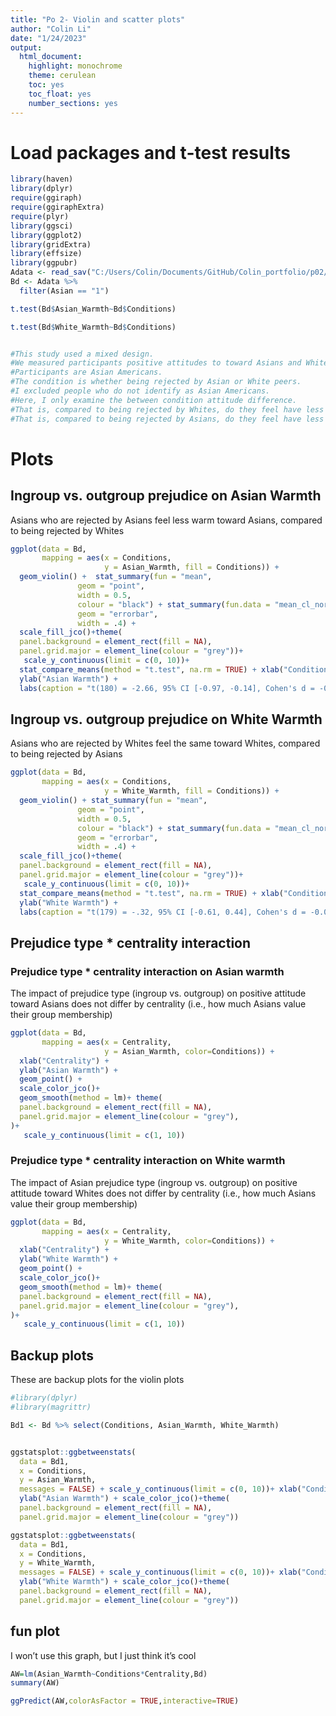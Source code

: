 ```yaml
---
title: "Po 2- Violin and scatter plots"
author: "Colin Li"
date: "1/24/2023"
output: 
  html_document: 
    highlight: monochrome
    theme: cerulean
    toc: yes
    toc_float: yes
    number_sections: yes
---
```


# Load packages and t-test results
```r
library(haven)
library(dplyr)
require(ggiraph)
require(ggiraphExtra)
require(plyr)
library(ggsci)
library(ggplot2)
library(gridExtra)
library(effsize)
library(ggpubr)
Adata <- read_sav("C:/Users/Colin/Documents/GitHub/Colin_portfolio/p02/data/AQ.sav")
Bd <- Adata %>% 
  filter(Asian == "1")

t.test(Bd$Asian_Warmth~Bd$Conditions)

t.test(Bd$White_Warmth~Bd$Conditions)


#This study used a mixed design.
#We measured participants positive attitudes to toward Asians and Whites before and after the condition.
#Participants are Asian Americans. 
#The condition is whether being rejected by Asian or White peers. 
#I excluded people who do not identify as Asian Americans.
#Here, I only examine the between condition attitude difference.
#That is, compared to being rejected by Whites, do they feel have less positive attitude toward Asians when they are rejected by Asians?
#That is, compared to being rejected by Asians, do they feel have less positive attitude toward Whites when they are rejected by Whites?
```


# Plots
## Ingroup vs. outgroup prejudice on Asian Warmth

Asians who are rejected by Asians feel less warm toward Asians, compared to being rejected by Whites

```r
ggplot(data = Bd, 
       mapping = aes(x = Conditions, 
                     y = Asian_Warmth, fill = Conditions)) +
  geom_violin() +  stat_summary(fun = "mean",
               geom = "point", 
               width = 0.5,
               colour = "black") + stat_summary(fun.data = "mean_cl_normal",
               geom = "errorbar",
               width = .4) +
  scale_fill_jco()+theme(
  panel.background = element_rect(fill = NA),
  panel.grid.major = element_line(colour = "grey"))+
   scale_y_continuous(limit = c(0, 10))+
  stat_compare_means(method = "t.test", na.rm = TRUE) + xlab("Condition") + 
  ylab("Asian Warmth") +
  labs(caption = "t(180) = -2.66, 95% CI [-0.97, -0.14], Cohen's d = -0.39")

```


## Ingroup vs. outgroup prejudice on White Warmth

Asians who are rejected by Whites feel the same toward Whites, compared to being rejected by Asians


```r
ggplot(data = Bd, 
       mapping = aes(x = Conditions, 
                     y = White_Warmth, fill = Conditions)) +
  geom_violin() + stat_summary(fun = "mean",
               geom = "point", 
               width = 0.5,
               colour = "black") + stat_summary(fun.data = "mean_cl_normal",
               geom = "errorbar",
               width = .4) +
  scale_fill_jco()+theme(
  panel.background = element_rect(fill = NA),
  panel.grid.major = element_line(colour = "grey"))+
   scale_y_continuous(limit = c(0, 10))+
  stat_compare_means(method = "t.test", na.rm = TRUE) + xlab("Condition") + 
  ylab("White Warmth") + 
  labs(caption = "t(179) = -.32, 95% CI [-0.61, 0.44], Cohen's d = -0.05")

```

## Prejudice type * centrality interaction

### Prejudice type * centrality interaction on Asian warmth

The impact of prejudice type (ingroup vs. outgroup) on positive attitude toward Asians does not differ by centrality (i.e., how much Asians value their group membership)

```r


ggplot(data = Bd, 
       mapping = aes(x = Centrality, 
                     y = Asian_Warmth, color=Conditions)) +
  xlab("Centrality") + 
  ylab("Asian Warmth") + 
  geom_point() +
  scale_color_jco()+
  geom_smooth(method = lm)+ theme(
  panel.background = element_rect(fill = NA),
  panel.grid.major = element_line(colour = "grey"),
)+
   scale_y_continuous(limit = c(1, 10)) 


```


### Prejudice type * centrality interaction on White warmth


The impact of Asian prejudice type (ingroup vs. outgroup) on positive attitude toward Whites does not differ by centrality (i.e., how much Asians value their group membership)

```r
ggplot(data = Bd, 
       mapping = aes(x = Centrality, 
                     y = White_Warmth, color=Conditions)) +
  xlab("Centrality") + 
  ylab("White Warmth") +
  geom_point() +
  scale_color_jco()+
  geom_smooth(method = lm)+ theme(
  panel.background = element_rect(fill = NA),
  panel.grid.major = element_line(colour = "grey"),
)+
   scale_y_continuous(limit = c(1, 10)) 


```




## Backup plots

These are backup plots for the violin plots


```r

#library(dplyr)
#library(magrittr)

Bd1 <- Bd %>% select(Conditions, Asian_Warmth, White_Warmth)


ggstatsplot::ggbetweenstats(
  data = Bd1, 
  x = Conditions, 
  y = Asian_Warmth,
  messages = FALSE) + scale_y_continuous(limit = c(0, 10))+ xlab("Condition") + 
  ylab("Asian Warmth") + scale_color_jco()+theme(
  panel.background = element_rect(fill = NA),
  panel.grid.major = element_line(colour = "grey"))

ggstatsplot::ggbetweenstats(
  data = Bd1, 
  x = Conditions, 
  y = White_Warmth,
  messages = FALSE) + scale_y_continuous(limit = c(0, 10))+ xlab("Condition") + 
  ylab("White Warmth") + scale_color_jco()+theme(
  panel.background = element_rect(fill = NA),
  panel.grid.major = element_line(colour = "grey"))

```


## fun plot

I won't use this graph, but I just think it's cool


```r

AW=lm(Asian_Warmth~Conditions*Centrality,Bd)
summary(AW)

ggPredict(AW,colorAsFactor = TRUE,interactive=TRUE) 

```